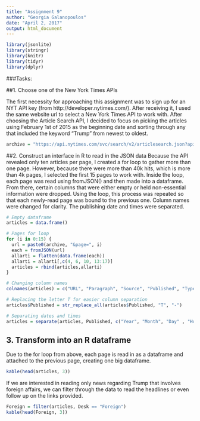 ```yaml
---
title: "Assignment 9"
author: "Georgia Galanopoulos"
date: "April 2, 2017"
output: html_document
---
```


```r
library(jsonlite)
library(stringr)
library(knitr)
library(tidyr)
library(dplyr)
```

###Tasks:

##1. Choose one of the New York Times APIs

The first necessity for approaching this assignment was to sign up for an NYT API key (from http://developer.nytimes.com/). After receiving it, I used the same website url to select a New York Times API to work with. After choosing the Article Search API, I decided to focus on picking the articles using February 1st of 2015 as the beginning date and sorting through any that included the keyword "Trump" from newest to oldest.

```r
archive = "https://api.nytimes.com/svc/search/v2/articlesearch.json?api-key=3cdaa2a1d0734fd180bd97c00cf962c3&q=Trump&begin_date=20150201&sort=newest"
```


##2. Construct an interface in R to read in the JSON data
Because the API revealed only ten articles per page, I created a for loop to gather more than one page. However, because there were more than 40k hits, which is more than 4k pages, I selected the first 15 pages to work with. Inside the loop, each page was read using fromJSON() and then made into a dataframe. From there, certain columns that were either empty or held non-essential information were dropped. Using the loop, this process was repeated so that each newly-read page was bound to the previous one. Column names were changed for clarity. The publishing date and times were separated.
```r
# Empty dataframe
articles = data.frame()

# Pages for loop
for (i in 0:15) {
  url = paste0(archive, "&page=", i) 
  each = fromJSON(url)
  allarti = flatten(data.frame(each))
  allarti = allarti[,c(4, 6, 10, 13:17)]
  articles = rbind(articles,allarti)
}

# Changing column names 
colnames(articles) = c("URL", "Paragraph", "Source", "Published", "Type", "Desk", "Section", "Subsection")

# Replacing the letter T for easier column separation
articles$Published = str_replace_all(articles$Published, "T", "-")

# Separating dates and times
articles = separate(articles, Published, c("Year", "Month", "Day" , "Hour", "Minute"))
```

## 3. Transform into an R dataframe

Due to the for loop from above, each page is read in as a dataframe and attached to the previous page, creating one big dataframe.
```r
kable(head(articles, 3))
```


If we are interested in reading only news regarding Trump that involves foreign affairs, we can filter through the data to read the headlines or even follow up on the links provided.
```r
Foreign = filter(articles, Desk == "Foreign")
kable(head(Foreign, 3))
```

